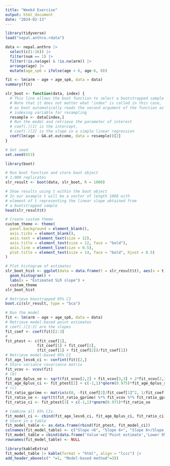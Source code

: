 ```yaml
---
title: "Week4 Exercise"
output: html_document
date: "2024-02-13"
---
```

```r
library(tidyverse)
load("nepal.anthro.rdata")

data <- nepal.anthro |> 
  select(c(1:16)) |> 
  filter(num == 1) |> 
  filter(!is.na(age) & !is.na(arm)) |>
  arrange(age) |>
  mutate(age_sp6 = ifelse(age > 6, age-6, 0))
```

```r
fit <- lm(arm ~ age + age_sp6, data = data)
summary(fit)
```
```r
slr_boot <- function(data, index) {
  # This line allows the boot function to select a bootstrapped sample
  # Note that it does not matter what "index" is called in this case, 
  # as boot automatically reads the second argument of the function as the
  # indexing variable for resampling
  resample <- data[index,]
  # Run the model and retrieve the parameter of interest
  # coef(.)[1] is the intercept, 
  # coef(.)[2] is the slope in a simple linear regression
  coef(lm(age ~ GA.at.outcome, data = resample))[2]
}
```

```r
# Set seed
set.seed(653)

library(boot)

# Run boot function and store boot object
# 1,000 replicates
slr_result <- boot(data, slr_boot, R = 1000)

# Show results using t within the boot object
# In our example t will be a vector of length 1000 with
# element of t representing the linear slope obtained from
# a bootstrapped sample
head(slr_result$t)
```

```r
# Create custom theme
custom_theme <- theme(
  panel.background = element_blank(),
  axis.ticks = element_blank(),
  axis.text = element_text(size = 12),
  axis.title = element_text(size = 12, face = "bold"),
  axis.line = element_line(size = 0.5),
  plot.title = element_text(size = 14, face = "bold", hjust = 0.5)
)

# Plot histogram of estimates
slr_boot_hist <- ggplot(data = data.frame(t = slr_result$t), aes(x = t)) + 
  geom_histogram() +
  labs(x = "Estimated SLR slope") +
  custom_theme
slr_boot_hist
```

```r
# Retrieve boostrapped 95% CI
boot.ci(slr_result, type = "bca")

```

```r
# Run the model
fit <- lm(arm ~ age + age_sp6, data = data)
# Retrieve model-based point estimates
# coef(.)[2:3] are the slopes
fit_coef <- coef(fit)[2:3]
#
fit_ptest <- c(fit_coef[1], 
              fit_coef[1] + fit_coef[2],
              (fit_coef[1] + fit_coef[2])/fit_coef[1])
# Retrieve model-based 95% CI
fit_age_less6_ci <- confint(fit)[2,]
# Store variance covariance matrix
fit_vcov <- vcov(fit)
# (b)
fit_age_6plus_se <- sqrt(fit_vcov[2,2] + fit_vcov[3,3] + 2*fit_vcov[2,3])
fit_age_6plus_ci <- fit_ptest[2] + c(-1,1)*qnorm(0.975)*fit_age_6plus_se
# (c)
fit_ratio_gprime <- matrix(c(0, -fit_coef[2]/fit_coef[1]^2, 1/fit_coef[1]), nrow = 3, ncol = 1)
fit_ratio_se <- sqrt(t(fit_ratio_gprime) %*% fit_vcov %*% fit_ratio_gprime)
fit_ratio_ci <- fit_ptest[3] + c(-1,1)*qnorm(0.975)*fit_ratio_se

# Combine all 95% CIs
fit_model_ci <- cbind(fit_age_less6_ci, fit_age_6plus_ci, fit_ratio_ci)
# Store in a table
fit_model_table <- as.data.frame(rbind(fit_ptest, fit_model_ci))
colnames(fit_model_table) <- c("Slope <6", "Slope 6+", "Slope 6+/Slope <6")
fit_model_table = cbind(data.frame('Value'=c('Point estimate','Lower 95% CI','Upper 95% CI')),fit_model_table)
rownames(fit_model_table) <- NULL

library(kableExtra)
fit_model_table |> kable(format = "html", align = "lccc") |>
add_header_above(c(" "=1, "Model-based method"=3))
```
